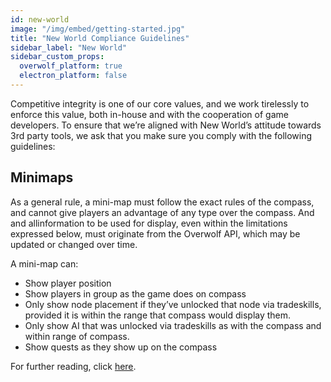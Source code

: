 ```yaml
---
id: new-world
image: "/img/embed/getting-started.jpg"
title: "New World Compliance Guidelines"
sidebar_label: "New World"
sidebar_custom_props:
  overwolf_platform: true
  electron_platform: false
---
```


<GameInfo gameID={21816} showCompliance={false} showDocs={true}/>

Competitive integrity is one of our core values, and we work tirelessly to enforce this value, both in-house and with the cooperation of game developers.
To ensure that we’re aligned with New World’s attitude towards 3rd party tools, we ask that you make sure you comply with the following guidelines:

## Minimaps

As a general rule, a mini-map must follow the exact rules of the compass, and cannot give players an advantage of any type over the compass.
And and allinformation to be used for display, even within the limitations expressed below, must originate from the Overwolf API, which may be updated or changed over time.

A mini-map can:
* Show player position
* Show players in group as the game does on compass
* Only show node placement if they’ve unlocked that node via tradeskills, provided it is within the range that compass would display them.
* Only show AI that was unlocked via tradeskills as with the compass and within range of compass.
* Show quests as they show up on the compass

For further reading, click [here](https://forums.newworld.com/t/dev-blog-mini-map/535888).